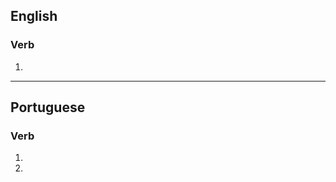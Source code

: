 ==English==

===Verb===
{{head|en|verb form}}

# {{en-third-person singular of|hospitalize}}

----

==Portuguese==

===Verb===
{{head|pt|verb form}}

# {{inflection of|pt|hospitalizar||2|s|pres|subj}}
# {{inflection of|pt|hospitalizar||2|s|negative|impr}}